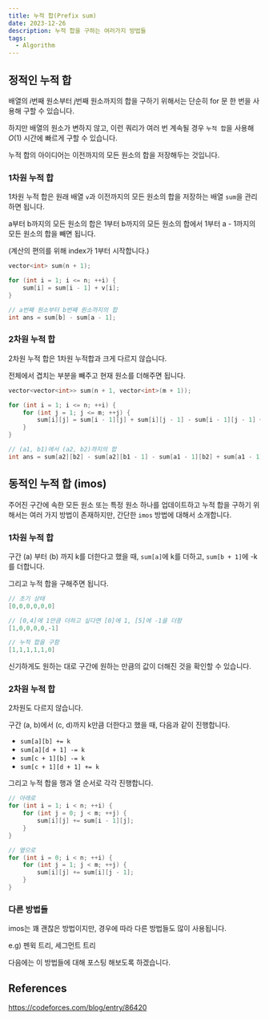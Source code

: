 ```yaml
---
title: 누적 합(Prefix sum)
date: 2023-12-26
description: 누적 합을 구하는 여러가지 방법들
tags:
  - Algorithm
---
```


## 정적인 누적 합

배열의 $i$번째 원소부터 $j$번째 원소까지의 합을 구하기 위해서는 단순히 for 문 한 번을 사용해 구할 수 있습니다.

하지만 배열의 원소가 변하지 않고, 이런 쿼리가 여러 번 계속될 경우 `누적 합`을 사용해 $O(1)$ 시간에 빠르게 구할 수 있습니다.

누적 합의 아이디어는 이전까지의 모든 원소의 합을 저장해두는 것입니다.

### 1차원 누적 합

1차원 누적 합은 원래 배열 `v`과 이전까지의 모든 원소의 합을 저장하는 배열 `sum`을 관리하면 됩니다.

a부터 b까지의 모든 원소의 합은 1부터 b까지의 모든 원소의 합에서 1부터 a - 1까지의 모든 원소의 합을 빼면 됩니다.

(계산의 편의를 위해 index가 1부터 시작합니다.)

```cpp
vector<int> sum(n + 1);

for (int i = 1; i <= n; ++i) {
	sum[i] = sum[i - 1] + v[i];
}

// a번째 원소부터 b번째 원소까지의 합
int ans = sum[b] - sum[a - 1];
```

### 2차원 누적 합

2차원 누적 합은 1차원 누적합과 크게 다르지 않습니다.

전체에서 겹치는 부분을 빼주고 현재 원소를 더해주면 됩니다.

```cpp
vector<vector<int>> sum(n + 1, vector<int>(m + 1));

for (int i = 1; i <= n; ++i) {
	for (int j = 1; j <= m; ++j) {
		sum[i][j] = sum[i - 1][j] + sum[i][j - 1] - sum[i - 1][j - 1] + v[i][j];
	}
}

// (a1, b1)에서 (a2, b2)까지의 합
int ans = sum[a2][b2] - sum[a2][b1 - 1] - sum[a1 - 1][b2] + sum[a1 - 1][b1 - 1];
```

## 동적인 누적 합 (imos)

주어진 구간에 속한 모든 원소 또는 특정 원소 하나를 업데이트하고 누적 합을 구하기 위해서는 여러 가지 방법이 존재하지만, 간단한 `imos` 방법에 대해서 소개합니다.

### 1차원 누적 합

구간 (a) 부터 (b) 까지 k를 더한다고 했을 때, `sum[a]`에 k를 더하고, `sum[b + 1]`에 -k를 더합니다.

그리고 누적 합을 구해주면 됩니다.

```cpp
// 초기 상태
[0,0,0,0,0,0]

// [0,4]에 1만큼 더하고 싶다면 [0]에 1, [5]에 -1을 더함
[1,0,0,0,0,-1]

// 누적 합을 구함
[1,1,1,1,1,0]
```

신기하게도 원하는 대로 구간에 원하는 만큼의 값이 더해진 것을 확인할 수 있습니다.

### 2차원 누적 합

2차원도 다르지 않습니다.

구간 (a, b)에서 (c, d)까지 k만큼 더한다고 했을 때, 다음과 같이 진행합니다.

- `sum[a][b] += k`
- `sum[a][d + 1] -= k`
- `sum[c + 1][b] -= k`
- `sum[c + 1][d + 1] += k`

그리고 누적 합을 행과 열 순서로 각각 진행합니다.

```cpp
// 아래로
for (int i = 1; i < n; ++i) {
	for (int j = 0; j < m; ++j) {
		sum[i][j] += sum[i - 1][j];
	}
}

// 옆으로
for (int i = 0; i < n; ++i) {
	for (int j = 1; j < m; ++j) {
		sum[i][j] += sum[i][j - 1];
	}
}
```

### 다른 방법들

imos는 꽤 괜찮은 방법이지만, 경우에 따라 다른 방법들도 많이 사용됩니다.

e.g) 펜윅 트리, 세그먼트 트리

다음에는 이 방법들에 대해 포스팅 해보도록 하겠습니다.

## References

https://codeforces.com/blog/entry/86420
